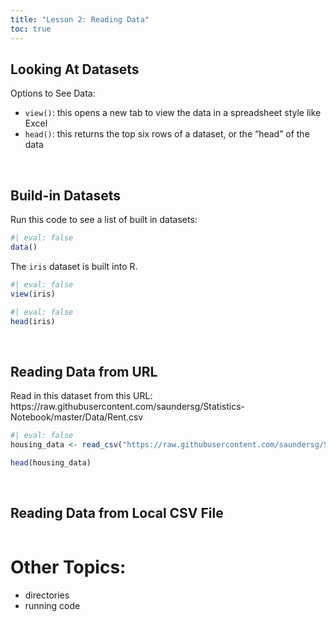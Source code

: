```yaml
---
title: "Lesson 2: Reading Data"
toc: true
---
```


## Looking At Datasets

Options to See Data:

- `view()`: this opens a new tab to view the data in a spreadsheet style like Excel
- `head()`: this returns the top six rows of a dataset, or the "head" of the data

<br>

## Build-in Datasets

Run this code to see a list of built in datasets: 
```r
#| eval: false
data()
```

The `iris` dataset is built into R. 

```r
#| eval: false
view(iris)
```
```r
#| eval: false
head(iris)
```

<br>

## Reading Data from URL

Read in this dataset from this URL: https://raw.githubusercontent.com/saundersg/Statistics-Notebook/master/Data/Rent.csv 

```r
#| eval: false
housing_data <- read_csv("https://raw.githubusercontent.com/saundersg/Statistics-Notebook/master/Data/Rent.csv")

head(housing_data)

```
<br> 

## Reading Data from Local CSV File

```r

```



# Other Topics: 

- directories
- running code
